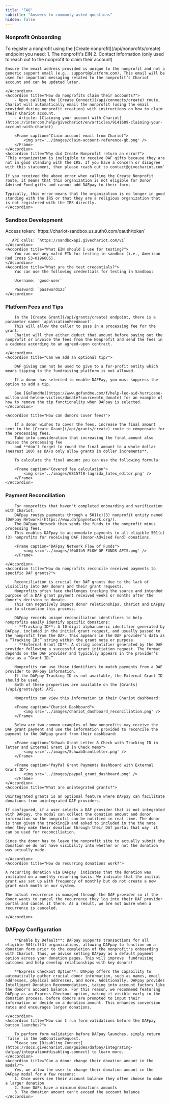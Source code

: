 ```yaml
---
title: "FAQ"
subtitle: "Answers to commonly asked questions"
hidden: false
---
```

### Nonprofit Onboarding
<AccordionGroup>
    <Accordion title="What information is needed to register a nonprofit?">
    To register a nonprofit using the [Create nonprofit](/api/nonprofits/create) endpoint you need:
     1. The nonprofit's EIN
     2. Contact Information (only used to reach out to the nonprofit to claim their account)

    Ensure the email address provided is unique to the nonprofit and not a generic support email (e.g., support@platform.com). This email will be used for important messaging related to the nonprofit’s Chariot account and can be updated later.

    </Accordion>
    <Accordion title="How do nonprofits claim their accounts?">
        - Upon calling the [Create Connect](/api/connects/create) route, Chariot will automatically email the nonprofit (using the email provided during nonprofit creation) with instructions on how to claim their Chariot account.
        - Article: [Claiming your account with Chariot](https://intercom.help/givechariot/en/articles/9141609-claiming-your-account-with-chariot)

        <Frame caption="Claim account email from Chariot">
            <img src='../images/claim-account-reference-gb.png' />
        </Frame>
    </Accordion>
    <Accordion title="Why did Create Nonprofit return an error?">
    `This organization is ineligible to receive DAF gifts because they are not in good standing with the IRS. If you have a concern or disagree with this statement, then please reach out to contact@givechariot.com`

    If you received the above error when calling the Create Nonprofit route, it means that this organization is not eligible for Donor Advised Fund gifts and cannot add DAFpay to their form.

    Typically, this error means that the organization is no longer in good standing with the IRS or that they are a religious organization that is not registered with the IRS directly.
    </Accordion>
</AccordionGroup>

### Sandbox Development
<AccordionGroup>
    <Accordion title="What is the sandbox API url">
       Access token: `https://chariot-sandbox.us.auth0.com/oauth/token`

       API calls: `https://sandboxapi.givechariot.com/v1`
    </Accordion>
    <Accordion title="What EIN should I use for testing?">
        You can use any valid EIN for testing in sandbox (i.e., American Red Cross 53-0196605).
    </Accordion>
    <Accordion title="What are the test credentials?">
        Yuc can use the following credentials for testing in Sandbox:

        Username: `good-user`

        Password: `password123`
    </Accordion>
</AccordionGroup>

### Platform Fees and Tips
<AccordionGroup>
    <Accordion title="How can my platform collect our processing fees?">

        In the [Create Grant](/api/grants/create) endpoint, there is a parameter named `applicationFeeAmount`.
        This will allow the caller to pass in a processing fee for the grant.
        Chariot will then either deduct that amount before paying out the nonprofit or invoice the fees from the Nonprofit and send the fees in a cadence according to an agreed-upon contract.

    </Accordion>
    <Accordion title="Can we add an optional tip?">

        DAF giving can not be used to give to a for-profit entity which means tipping to the fundraising platform is not allowed.

        If a donor has selected to enable DAFPay, you must suppress the option to add a tip.

        See [GoFundMe](https://www.gofundme.com/f/help-leo-aid-hurricane-milton-and-helene-victims/donate?source=btn_donate) for an example of how to remove the tip functionality when DAFpay is selected.
    </Accordion>

    <Accordion title="How can donors cover fees?">

        If a donor wishes to cover the fees, increase the final amount sent to the [Create Grant](/api/grants/create) route to compensate for the processing fees.
        Take into consideration that increasing the final amount also raises the processing fee
        and **don't forget to round the final amount to a whole dollar (nearest 100) as DAFs only allow grants in dollar increments**.

        To calculate the final amount you can use the following formula:

        <Frame caption="Covered fee calculation">
            <img src='../images/68157f8-lagrida_latex_editor.png' />
        </Frame>
    </Accordion>
</AccordionGroup>


### Payment Reconciliation
<AccordionGroup>
    <Accordion title="What is the DAFpay Network?">

        For nonprofits that haven't completed onboarding and verification with Chariot,
        DAFpay routes payments through a 501(c)(3) nonprofit entity named [DAFpay Network](https://www.dafpaynetwork.org/).
        The DAFpay Network then sends the funds to the nonprofit minus processing fees.
        This enables DAFpay to accommodate payments to all eligible 501(c)(3) nonprofits for receiving DAF (Donor-Advised Fund) donations.

        <Frame caption="DAFpay Network Flow of Funds">
            <img src='../images/f0b81b5-FLOW-OF-FUNDS-APIS.png' />
        </Frame>

    </Accordion>
    <Accordion title="How do nonprofits reconcile received payments to specific DAF grants?">

        Reconciliation is crucial for DAF grants due to the lack of visibility into DAF donors and their grant requests.
        Nonprofits often face challenges tracking the source and intended purpose of a DAF grant payment received weeks or months after the donor's decision to donate.
        This can negatively impact donor relationships. Chariot and DAFpay aim to streamline this process.

        DAFpay records unique reconciliation identifiers to help nonprofits easily identify specific donations:
        - **Tracking ID**: A 10-digit alphanumeric identifier generated by DAFpay, included in the initial grant request, and usually passed to the nonprofit from the DAF. This appears in the DAF provider’s data as a “Tracking ID:” string within the grant note or purpose.
        - **External Grant ID**: A string identifier generated by the DAF provider following a successful grant initiation request. The format depends on the DAF provider and typically appears in the provider’s data as a “Grant ID.”

        Nonprofits can use these identifiers to match payments from a DAF provider to DAFpay information.
        If the DAFpay Tracking ID is not available, the External Grant ID should be used.
        Both of these properties are available on the [Grants](/api/grants/get) API.

        Nonprofits can view this information in their Chariot dashboard:

        <Frame caption="Chariot Dashboard">
            <img src='../images/chariot_dashboard_reconciliation.png' />
        </Frame>

        Below are two common examples of how nonprofits may receive the DAF grant payment and use the information provided to reconcile the payment to the DAFpay grant from their dashboard:

        <Frame caption="Schwab Grant Letter & Check with Tracking ID in letter and External Grant ID in Check memo">
            <img src='../images/SchwabGrantLetter.png' />
        </Frame>

        <Frame caption="PayPal Grant Payments Dashboard with External Grant ID">
            <img src='../images/paypal_grant_dashboard.png' />
        </Frame>
    </Accordion>
    <Accordion title="What are unintegrated grants?">

    Unintegrated grants is an optional feature where DAFpay can facilitate donations from unintegrated DAF providers.

    If configured, if a user selects a DAF provider that is not integrated with DAFpay, the modal can collect the donation amount and donor information so the nonprofit can be notified in real time. The donor is then given the trackingID and asked to included in the the note when they make their donation through their DAf portal that way  it can be used for reconciliation.

    Since the donor has to leave the nonprofit site to actually submit the donation we do not have visibility into whether or not the donation was actually made.

    </Accordion>
    <Accordion title="How do recurring donations work?">

    A recurring donation via DAFpay  indicates that the donation was initiated on a monthly recurring basis. We indicate that the initial grant was set up with frequency of monthly but do not create a new grant each month in our system.

    The actual recurrence is managed through the DAF provider so if the donor wants to cancel the recurrence they log into their DAF provider portal and cancel it there. As a result, we are not aware when a recurrence is canceled.

    </Accordion>

</AccordionGroup>


### DAFpay Configuration
<AccordionGroup>
    <Accordion title="What are some best practices and recommendations?">

        **Enable by Default**: DAFpay supports transactions for all eligible 501(c)(3) organizations, allowing DAFpay to function on a donation form prior to the completion of the nonprofit's onboarding with Chariot. Thus, we advise setting DAFpay as a default payment option across your donation pages. This will improve  fundraising outcomes and help develop relationships with key donors!

        **Express Checkout Option**: DAFpay offers the capability to automatically gather crucial donor information, such as names, email addresses, physical addresses, and more. Additionally, DAFpay provides Intelligent Donation Recommendations, taking into account factors like the donor's account balance. For this reason, we recommend featuring DAFpay as an Express Checkout option, making it visible early in the donation process, before donors are prompted to input their information or decide on a donation amount. This enhances conversion rates and encourages larger donations.

    </Accordion>
    <Accordion title="How can I run form validations before the DAFpay button launches?">

        To perform form validation before DAFpay launches, simply return `false` in the onDonationRequest.
        Please see [Disabling Connect](https://docs.givechariot.com/guides/dafpay/integrating-dafpay/integration#disabling-connect) to learn more.
    </Accordion>
    <Accordion title="Can a donor change their donation amount in the modal?">
        Yes, we allow the user to change their donation amount in the DAFpay modal for a few reasons:
        1. Once users see their account balance they often choose to make a larger donation
        2. Some DAFs have a minimum donations amounts
        3. The donation amount can't exceed the account balance
    </Accordion>
</AccordionGroup>